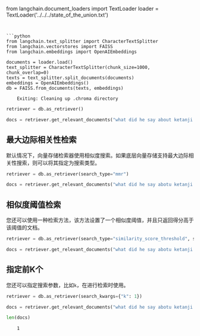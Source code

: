 from langchain.document_loaders import TextLoader
loader = TextLoader('../../../state_of_the_union.txt')
```


```python
from langchain.text_splitter import CharacterTextSplitter
from langchain.vectorstores import FAISS
from langchain.embeddings import OpenAIEmbeddings

documents = loader.load()
text_splitter = CharacterTextSplitter(chunk_size=1000, chunk_overlap=0)
texts = text_splitter.split_documents(documents)
embeddings = OpenAIEmbeddings()
db = FAISS.from_documents(texts, embeddings)
```

<CodeOutputBlock lang="python">

```
    Exiting: Cleaning up .chroma directory
```

</CodeOutputBlock>


```python
retriever = db.as_retriever()
```


```python
docs = retriever.get_relevant_documents("what did he say about ketanji brown jackson")
```

## 最大边际相关性检索
默认情况下，向量存储检索器使用相似度搜索。如果底层向量存储支持最大边际相关性搜索，则可以将其指定为搜索类型。


```python
retriever = db.as_retriever(search_type="mmr")
```


```python
docs = retriever.get_relevant_documents("what did he say abotu ketanji brown jackson")
```

## 相似度阈值检索

您还可以使用一种检索方法，该方法设置了一个相似度阈值，并且只返回得分高于该阈值的文档。


```python
retriever = db.as_retriever(search_type="similarity_score_threshold", search_kwargs={"score_threshold": .5})
```


```python
docs = retriever.get_relevant_documents("what did he say abotu ketanji brown jackson")
```

## 指定前K个

您还可以指定搜索参数，比如`k`，在进行检索时使用。


```python
retriever = db.as_retriever(search_kwargs={"k": 1})
```


```python
docs = retriever.get_relevant_documents("what did he say abotu ketanji brown jackson")
```


```python
len(docs)
```

<CodeOutputBlock lang="python">

```
    1
```

</CodeOutputBlock>
